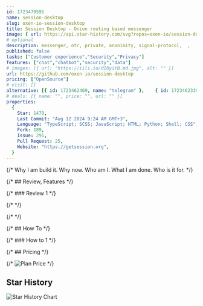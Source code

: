 ```yaml
---
id: 1723479595
name: session-desktop
slug: oxen-io-session-desktop
title: Session Desktop - Onion routing based messenger
image: { url: https://api.star-history.com/svg?repos=oxen-io/session-desktop }
# optional
description: messenger, otr, private, anonimity, signal-protocol,  ,
published: false
tasks: ["Customer experience","Security","Privacy"]
features: ["chat","chatbot","security","data"]
# images: [{ url: "https://iili.io/dI8yiYB.md.jpg", alt: "" }]
url: https://github.com/oxen-io/session-desktop
pricing: ["OpenSource"]
# visit: []
alternative: [{ id: 1723462469, name: "telegram" },    { id: 1723462339, name: "whatsapp" }]
# deals: [{ name: "", price: "", url: "" }]
properties:
  {
    Star: 1470,
    Last Commit: "Aug 12 2024 9:24 AM GMT+3",
    Language: "TypeScript; SCSS; JavaScript; HTML; Python; Shell; CSS",
    Fork: 189,
    Issue: 291,
    Pull Request: 25,
    Website: "https://getsession.org",
  }
---
```


{/* Why I am build it. Why now. Who am I. What I am done. Who is it for. */}

{/* ## Review, Features */}

{/* ### Review 1 */}

{/* <DetailYoutube videoId="" startTime={0} /> */}

{/* <Twitters ids=[] /> */}

{/* ## How To */}

{/* ### How to 1 */}

{/* ## Pricing */}

{/* <Img src="" alt="Plan Price" /> */}

## Star History

![Star History Chart](https://api.star-history.com/svg?repos=oxen-io/session-desktop)
